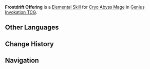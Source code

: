 {{Genius Invokation TCG Skill Infobox
|title      = Frostdrift Offering
|image      = Frostdrift Offering Character Card Skill.png
|type       = Elemental Skill
|character  = Cryo Abyss Mage
|element    = Cryo
|matching   = 3
|effect     = Deals 3 {{Color|Cryo DMG}}.
|order      = 2
}}
'''Frostdrift Offering''' is a [[Character Card Elemental Skill|Elemental Skill]] for [[Cryo Abyss Mage (Character Card)|Cryo Abyss Mage]] in [[Genius Invokation TCG]].

==Other Languages==
{{Other Languages
|en      = Frostdrift Offering
|zhs     = 凝华的祭法
|zhs_rm  = Nínghuá de Jìfǎ
|zht     = 凝華的祭法
|zht_rm  = Nínghuá de Jìfǎ
|zh_tl   = 
|ja      = 氷華の祭法
|ja_rm   = Hyouka no Seihou{{Assumed}}
|ja_tl   = Ice Bloom Ritual
|ko      = 승화의 마법
|ko_rm   = Seunghwa-ui Mabeop
|ko_tl   = Magic of Freezing
|es      = Ofrenda helada
|es_tl   = Frozen Offering
|fr      = Offrande de givre
|fr_tl   = Offering of Frost
|ru      = Воздаяние морозу
|ru_tl   = Frost Retribution
|th      = Frostdrift Offering
|vi      = Nghi Thức Băng Giá
|vi_tl   = 
|de      = Opferritual des Eisschimmers
|de_tl   = Sacrificial Ritual of the Ice Glimmer
|id      = Frostdrift Offering
|pt      = Ritual da Geada
|pt_tl   = 
|tr      = Buz Ayini
|tr_tl   = 
|it      = Rituale della sublimazione
|it_tl   = Ritual of Sublimation
}}

==Change History==
{{Change History|3.3}}

==Navigation==
{{Genius Invokation TCG Skill Navbox|Cryo Abyss Mage}}